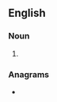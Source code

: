 ==English==

===Noun===
{{head|en|noun form}}

# {{plural of|en|Sotonian}}

===Anagrams===
* {{anagrams|en|a=ainnoosst|sonations}}